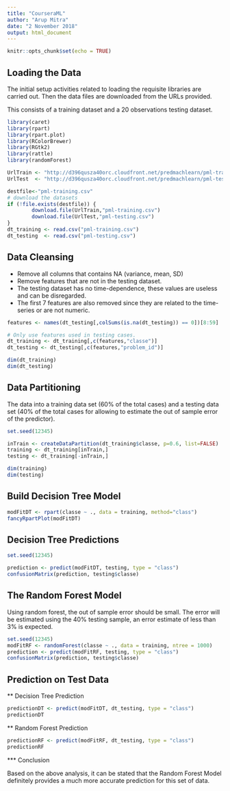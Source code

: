 ---
title: "CourseraML"
author: "Arup Mitra"
date: "2 November 2018"
output: html_document
---

```{r setup, include=FALSE}
knitr::opts_chunk$set(echo = TRUE)
```

## Loading the Data

The initial setup activities related to loading the requisite libraries are carried out.
Then the data files are downloaded from the URLs provided.

This consists of a  training dataset and a 20 observations testing dataset.

```{r init}
library(caret)
library(rpart)
library(rpart.plot)
library(RColorBrewer)
library(RGtk2)
library(rattle)
library(randomForest)

UrlTrain <- "http://d396qusza40orc.cloudfront.net/predmachlearn/pml-training.csv"
UrlTest  <- "http://d396qusza40orc.cloudfront.net/predmachlearn/pml-testing.csv"

destfile<-"pml-training.csv"
# download the datasets
if (!file.exists(destfile)) {
        download.file(UrlTrain,"pml-training.csv")
        download.file(UrlTest,"pml-testing.csv")
}
dt_training <- read.csv("pml-training.csv")
dt_testing  <- read.csv("pml-testing.csv")

```

## Data Cleansing

* Remove all columns that contains NA (variance, mean, SD) 
* Remove features that are not in the testing dataset.
* The testing dataset has no time-dependence, these values are useless and can be disregarded. 
* The first 7 features are also removed since they are related to the time-series or are not numeric.


```{r cleanse, echo=FALSE}
features <- names(dt_testing[,colSums(is.na(dt_testing)) == 0])[8:59]

# Only use features used in testing cases.
dt_training <- dt_training[,c(features,"classe")]
dt_testing <- dt_testing[,c(features,"problem_id")]

dim(dt_training)
dim(dt_testing)

```

## Data Partitioning

The data into a training data set (60% of the total cases) and a testing data set (40% of the total cases for allowing to estimate the out of sample error of the predictor).

```{r partition, echo=FALSE}
set.seed(12345)

inTrain <- createDataPartition(dt_training$classe, p=0.6, list=FALSE)
training <- dt_training[inTrain,]
testing <- dt_training[-inTrain,]

dim(training)
dim(testing)

```

## Build Decision Tree Model

```{r decision, echo=FALSE}
modFitDT <- rpart(classe ~ ., data = training, method="class")
fancyRpartPlot(modFitDT)
```

## Decision Tree Predictions

```{r predict, echo=FALSE}
set.seed(12345)

prediction <- predict(modFitDT, testing, type = "class")
confusionMatrix(prediction, testing$classe)
```

## The Random Forest Model

Using random forest, the out of sample error should be small. The error will be estimated using the 40% testing sample, an error estimate of less than 3% is expected.

```{r rfmodel, echo=FALSE}
set.seed(12345)
modFitRF <- randomForest(classe ~ ., data = training, ntree = 1000)
prediction <- predict(modFitRF, testing, type = "class")
confusionMatrix(prediction, testing$classe)
```


## Prediction on Test Data

** Decision Tree Prediction

```{r testprediction, echo=FALSE}
predictionDT <- predict(modFitDT, dt_testing, type = "class")
predictionDT
```

** Random Forest Prediction

```{r rfprediction, echo=FALSE}
predictionRF <- predict(modFitRF, dt_testing, type = "class")
predictionRF
```

*** Conclusion

Based on the above analysis, it can be stated that the Random Forest Model definitely provides a much more accurate prediction for this set of data.
